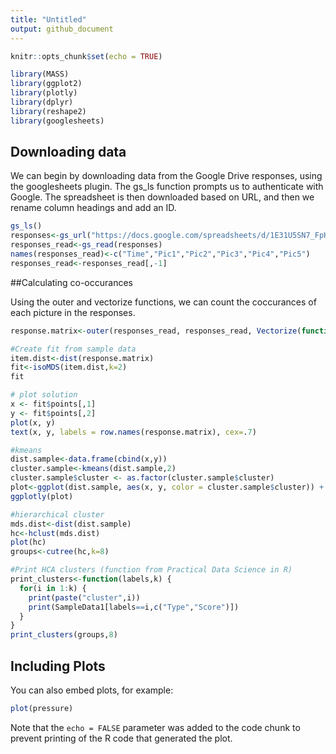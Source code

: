 ```yaml
---
title: "Untitled"
output: github_document
---
```


```r
knitr::opts_chunk$set(echo = TRUE)

library(MASS)
library(ggplot2)
library(plotly)
library(dplyr)
library(reshape2)
library(googlesheets)
```

## Downloading data 

We can begin by downloading data from the Google Drive responses, using the googlesheets plugin. The gs_ls function prompts us to authenticate with Google. The spreadsheet is then downloaded based on URL, and then we rename column headings and add an ID.

```r
gs_ls()
responses<-gs_url("https://docs.google.com/spreadsheets/d/1E31U5SN7_FpHHlKsuPR02f0KIVSyWgLKeXho_lzGCzk/edit?usp=sharing")
responses_read<-gs_read(responses)
names(responses_read)<-c("Time","Pic1","Pic2","Pic3","Pic4","Pic5")
responses_read<-responses_read[,-1]
```

##Calculating co-occurances

Using the outer and vectorize functions, we can count the coccurances of each picture in the responses.

```r
response.matrix<-outer(responses_read, responses_read, Vectorize(function(x, y) sum(x == y)))

#Create fit from sample data
item.dist<-dist(response.matrix)
fit<-isoMDS(item.dist,k=2)
fit

# plot solution 
x <- fit$points[,1]
y <- fit$points[,2]
plot(x, y)
text(x, y, labels = row.names(response.matrix), cex=.7)

#kmeans
dist.sample<-data.frame(cbind(x,y))
cluster.sample<-kmeans(dist.sample,2)
cluster.sample$cluster <- as.factor(cluster.sample$cluster)
plot<-ggplot(dist.sample, aes(x, y, color = cluster.sample$cluster)) + geom_point(size=10)
ggplotly(plot)

#hierarchical cluster
mds.dist<-dist(dist.sample)
hc<-hclust(mds.dist) 
plot(hc)
groups<-cutree(hc,k=8)

#Print HCA clusters (function from Practical Data Science in R)
print_clusters<-function(labels,k) {
  for(i in 1:k) {
    print(paste("cluster",i))
    print(SampleData1[labels==i,c("Type","Score")])
  }
}
print_clusters(groups,8)
```

## Including Plots

You can also embed plots, for example:

```r
plot(pressure)
```

Note that the `echo = FALSE` parameter was added to the code chunk to prevent printing of the R code that generated the plot.
